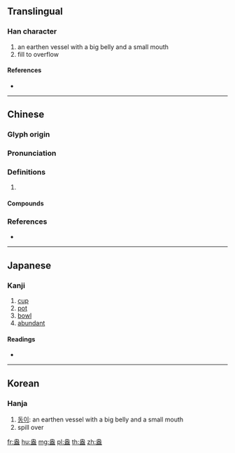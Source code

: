 {{character info/new}}
==Translingual==

===Han character===
{{Han char|rn=108|rad=皿|as=05|sn=10|four=50107|canj=LKBT}}

# an earthen vessel with a big belly and a small mouth
# fill to overflow

====References====
* {{Han ref|kx=0794.030|dkj=22981|dj=1209.020|hdz=42559.090|uh=76CE|ud=30414|bh=AF73|bd=44915}}

----

==Chinese==
{{zh-forms}}

===Glyph origin===
{{Han etym}}

===Pronunciation===
{{zh-pron
|m=àng
|c=ong3,on1
|mc=y
|oc=y
|cat=
}}

===Definitions===
{{zh-hanzi}}

# {{rfdef|zh}}

====Compounds====
{{zh-der|盎格鲁撒克逊人|盎然|盎司|古意盎然|盎盂相敲|生意盎然|睟面盎背|盎盎|盎盂相繫|生趣盎然|興味盎然|興致盎然}}

===References===
* {{R:yue:mfccd}}

----

==Japanese==

===Kanji===
{{ja-kanji|grade=|rs=皿05}}

# [[cup]]
# [[pot]]
# [[bowl]]
# [[abundant]]

====Readings====
* {{ja-readings|on=[[おう]] (ō)|kun=[[はち]] (hachi)}}

----

==Korean==

===Hanja===
{{ko-hanja|hangeul=앙|eumhun=|rv=ang|mr=ang|y=ang}}

# [[동이]]: an earthen vessel with a big belly and a small mouth
# spill over

[[fr:盎]]
[[hu:盎]]
[[mg:盎]]
[[pl:盎]]
[[th:盎]]
[[zh:盎]]